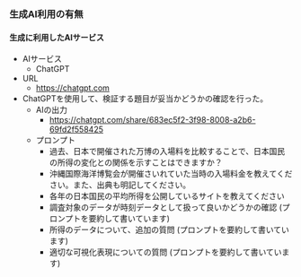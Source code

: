 ### 生成AI利用の有無

#### 生成に利用したAIサービス
- AIサービス
  - ChatGPT
- URL
  - [https://chatgpt.com](https://chatgpt.com)

- ChatGPTを使用して、検証する題目が妥当かどうかの確認を行った。
  - AIの出力
    - [https://chatgpt.com/share/683ec5f2-3f98-8008-a2b6-69fd2f558425](https://chatgpt.com/share/683ec5f2-3f98-8008-a2b6-69fd2f558425)
  - プロンプト
    - 過去、日本で開催された万博の入場料を比較することで、日本国民の所得の変化との関係を示すことはできますか？
    - 沖縄国際海洋博覧会が開催さいれていた当時の入場料金を教えてください。また、出典も明記してください。
    - 各年の日本国民の平均所得を公開しているサイトを教えてください
    - 調査対象のデータが時刻データとして扱って良いかどうかの確認 (プロンプトを要約して書いています)
    - 所得のデータについて、追加の質問 (プロンプトを要約して書いています)
    - 適切な可視化表現についての質問 (プロンプトを要約して書いています)
